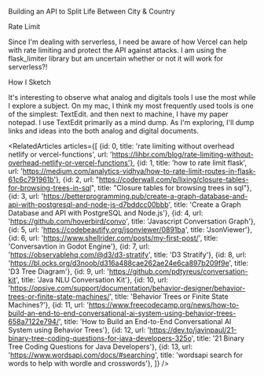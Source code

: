 
<Meta title="menu/missions/api" />

<Headline>Building an API to Split Life Between City & Country</Headline>

<Subtitle>Rate Limit</Subtitle>

<Paragraph>
Since I'm dealing with serverless, I need be aware of how Vercel can help with <Link url="https://github.com/vercel/next.js/discussions/12134">rate limiting</Link> and protect the API against attacks. I am using the <Link url="https://pypi.org/project/Flask-Limiter/">flask_limiter</Link> library but am uncertain whether or not it will work for serverless?! 
</Paragraph>

<Subtitle>How I Sketch</Subtitle>

<Paragraph>
It's interesting to observe what analog and digitals tools I use the most while I explore a subject. On my mac, I think my most frequently used tools is one of the simplest: TextEdit. 
and then next to machine, I have my paper notepad. 
</Paragraph>

<Paragraph>
I use TextEdit primarily as a mind dump. As I'm exploring, I'll dump links and ideas into the both analog and digital documents.
</Paragraph>

<RelatedArticles articles={[
    {id: 0, title: 'rate limiting without overhead netlify or vercel-functions', url: 'https://lihbr.com/blog/rate-limiting-without-overhead-netlify-or-vercel-functions'},
    {id: 1, title: 'how to rate limit flask', url: 'https://medium.com/analytics-vidhya/how-to-rate-limit-routes-in-flask-61c6c791961b'},
    {id: 2, url: "https://coderwall.com/p/lixing/closure-tables-for-browsing-trees-in-sql", title: "Closure tables for browsing trees in sql"},
    {id: 3, url: 'https://betterprogramming.pub/create-a-graph-database-and-api-with-postgresql-and-node-js-d7bddcc00bbb', title: 'Create a Graph Database and API with PostgreSQL and Node.js'},
    {id: 4, url: 'https://github.com/hoverbird/convo', title: 'Javascript Conversation Graph'},
    {id: 5, url: 'https://codebeautify.org/jsonviewer/0891ba', title: 'JsonViewer'},
    {id: 6, url: 'https://www.shellrider.com/posts/my-first-post/', title: 'Conversavtion in Godot Engine'},
    {id: 7, url: 'https://observablehq.com/@d3/d3-stratify', title: 'D3 Stratify'},
    {id: 8, url: 'https://bl.ocks.org/d3noob/d316a488cae262ae24e6ca897b209f9e', title: 'D3 Tree Diagram'},
    {id: 9, url: 'https://github.com/pdtyreus/conversation-kit', title: 'Java NLU Conversation Kit'},
    {id: 10, url: 'https://opsive.com/support/documentation/behavior-designer/behavior-trees-or-finite-state-machines/', title: 'Behavior Trees or Finite State Machines?'},
    {id: 11, url: 'https://www.freecodecamp.org/news/how-to-build-an-end-to-end-conversational-ai-system-using-behavior-trees-658a7122e794/', title: 'How to Build an End-to-End Conversational AI System using Behavior Trees'},
    {id: 12, url: 'https://dev.to/javinpaul/21-binary-tree-coding-questions-for-java-developers-325o', title: '21 Binary Tree Coding Questions for Java Developers'},
    {id: 13, url: 'https://www.wordsapi.com/docs/#searching', title: 'wordsapi search for words to help with wordle and crosswords'},
    ]}
/>